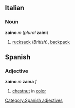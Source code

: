 ==Italian==
===Noun===
'''zaino''' ''m'' (''plural'' '''zaini''')

#[[rucksack]] (''British''), [[backpack]]

== Spanish ==
=== Adjective ===
'''zaino''' ''m'' '''zaina''' ''f''
# [[chestnut]] in [[color]]

[[Category:Spanish adjectives]]